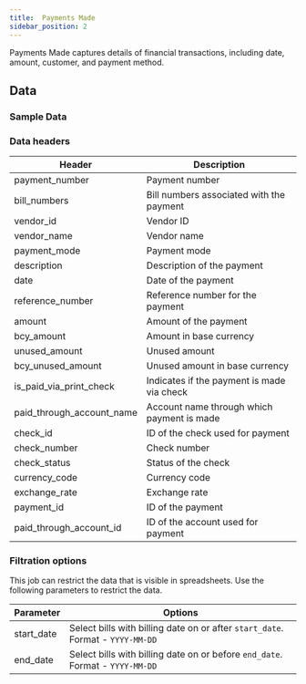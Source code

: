 ```yaml
---
title:  Payments Made
sidebar_position: 2
---
```


Payments Made captures details of financial transactions, including date, amount, customer, and payment method.

<AddJob
  template="gsheet_zoho_books_payments_made"
/>

## Data

### Sample Data

<Gsheet
  src="https://docs.google.com/spreadsheets/d/1-gX-uq5YrTW-6gQJYM-mNXitEOfJLTiQCvPtV8CR1Yc/edit#gid=2101113916"
/>

### Data headers

| Header                    | Description                                 |
|---------------------------|---------------------------------------------|
| payment_number            | Payment number                              |
| bill_numbers              | Bill numbers associated with the payment    |
| vendor_id                 | Vendor ID                                   |
| vendor_name               | Vendor name                                 |
| payment_mode              | Payment mode                                |
| description               | Description of the payment                  |
| date                      | Date of the payment                         |
| reference_number          | Reference number for the payment            |
| amount                    | Amount of the payment                       |
| bcy_amount                | Amount in base currency                     |
| unused_amount             | Unused amount                               |
| bcy_unused_amount         | Unused amount in base currency              |
| is_paid_via_print_check   | Indicates if the payment is made via check |
| paid_through_account_name | Account name through which payment is made  |
| check_id                  | ID of the check used for payment            |
| check_number              | Check number                                |
| check_status              | Status of the check                         |
| currency_code             | Currency code                               |
| exchange_rate             | Exchange rate                               |
| payment_id                | ID of the payment                           |
| paid_through_account_id   | ID of the account used for payment          |



### Filtration options

This job can restrict the data that is visible in spreadsheets. Use the following parameters to restrict the data.

| Parameter | Options |
|----|----|
| start_date | Select bills with billing date on or after `start_date`. Format - `YYYY-MM-DD` |
| end_date | Select bills with billing date on or before `end_date`. Format - `YYYY-MM-DD` |


<!---
## Others

### Similar jobs

Similar sort of data can be achieved by using get accounting transaction job and filtering it by invoice type. 

### Reports that use this job

Here are some of the report templates that use this job: 
-->